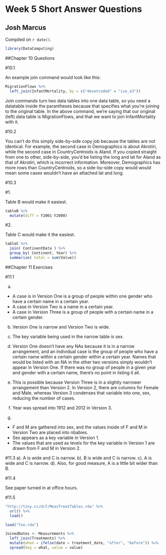 # Week 5 Short Answer Questions

## Josh Marcus

<!-- leave this material as is -->
Compiled on `r date()`.

```r
library(DataComputing)
```
<!-- put your content after this line -->

##Chapter 10 Questions

#10.1

An example join command would look like this:

```r
MigrationFlows %>%
  left_join(InfantMortality, by = c("desetcoded" = "iso_a3"))
```
  
Join commands turn two data tables into one data table, so you need a datatable inside the parantheses because that specifies what you're joining to the original table. In the above command, we're saying that our original (left) data table is MigrationFlows, and that we want to join InfantMortality with it.

#10.2

You can't do this simply side-by-side copy job because the tables are not identical. For example, the second case in Demographics is about Akrotiri, while the second case in CountryCentroids is Aland. If you copied straight from one to other, side-by-side, you'd be listing the long and lat for Aland as that of Akrotiri, which is incorrect information. Moreover, Demographics has more rows than CountryCentroids, so a side-by-side copy would would mean some cases wouldn't have an attached lat and long.

#10.3

#1. 

Table B would make it easiest.

```r
tableB %>%
  mutate(diff = Y2001-Y2000)
```

#2.

Table C would make it the easiest. 

```r
tableC %>%
  join( ContinentData ) %>%
  group_by( Continent, Year) %>%
  summarise( total = sum(Value))
```

##Chapter 11 Exercises

#11.1

a.
* A case is in Version One is a group of people within one gender who have a certain name in a certain year. 
* A case in Version Two is a name in a certain year.
* A case in Version Three is a group of people with a certain name in a certain gender.
b.
Version One is narrow and Version Two is wide.
c.
The key variable being used in the narrow table is sex.
d.
Version One doesn't have any NAs because it is in a narrow arrangement, and an individual case is the group of people who have a certain name within a certain gender within a certain year. Names that would be listed with an NA in the other two versions simply wouldn't appear in Version One. If there was no group of people in a given year and gender with a certain name, there's no point in listing it all. 

e.
This is possible because Version Three is in a slightly narrower arrangement than Version 2. In Version 2, there are columns for Female and Male, whereas Version 3 condenses that variable into one, sex, reducing the number of cases.
f.
Year was spread into 1912 and 2012 in Version 3.
g.
* F and M are gathered into sex, and the values inside of F and M in Version Two are placed into nbabies.
* Sex appears as a key variable in Version 1.
* The values that are used as levels for the key variable in Version 1 are drawn from F and M in Version 2.


#11.3
a). A is wide and C is narrow.
b). B is wide and C is narrow.
c). A is wide and C is narrow.
d). Also, for good measure, A is a little bit wider than B.


#11.4

See paper turned in at office hours.

#11.5

```r
"http://tiny.cc/dcf/MeasTreatTables.rda" %>%
  url() %>%
  load()
```

```r
load("foo.rda")
```

```r
JoinedDates <- Measurements %>%
  left_join(Treatments) %>%
  mutate(when = ifelse(date > treatment_date, "after", "before")) %>%
  spread(key = what, value = value)
```



